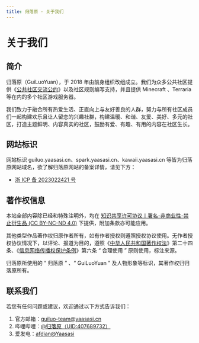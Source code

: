 ```yaml
---
title: 归落原 · 关于我们
---
```


# 关于我们

## 简介

归落原（GuiLuoYuan），于 2018 年由前身组织改组成立。我们为众多公共社区提供《[公共社区交流公约](../docs/treaty/community_communication_covenant)》以及社区规则编写支持，并且提供 Minecraft 、Terraria 等在内的多个社区游戏服务器。

我们致力于融合所有热爱生活、正直向上与友好善良的人群，努力与所有社区成员们一起构建欢乐且让人留恋的兴趣社群，构建温暖、和谐、友爱、美好、多元的社区，打造主题鲜明、内容真实的社区，鼓励有爱、有趣、有用的内容在社区生长。

## 网站标识

网站标识 guiluo.yaasasi.cn、spark.yaasasi.cn、kawaii.yaasasi.cn 等皆为归落原网站域名，欲了解归落原网站的备案详情，请见下方：
- [浙 ICP 备 2023022421 号](https://beian.miit.gov.cn/#/Integrated/recordQuery)

## 著作权信息

本站全部内容除已经和特殊注明外，均在 [知识共享许可协议丨署名-非商业性-禁止衍生品 (CC BY-NC-ND 4.0)](https://creativecommons.org/licenses/by-nc-nd/4.0/) 下提供，附加条款亦可能应用。

其他类型作品著作权归原作者所有，如有作者授权则遵照授权协议使用。无作者授权协议情况下，以评论、报道为目的，遵照《[中华人民共和国著作权法](https://flk.npc.gov.cn/detail2.html?ZmY4MDgwODE3NTJiN2Q0MzAxNzVlNDc2NmJhYjE1NTc%3D)》第二十四条、《[信息网络传播权保护条例](https://flk.npc.gov.cn/detail.html?ZmY4MDgwODE2ZjNjYmIzYzAxNmY0MTM5OTJiMjFkYjk%3D)》第六条 “ 合理使用 ” 原则使用，标注来源。

归落原所使用的 “ 归落原 ” 、“ GuiLuoYuan ” 及人物形象等标识，其著作权归归落原所有。

## 联系我们

若您有任何问题或建议，欢迎通过以下方式告诉我们：

1. 官方邮箱：guiluo-team@yaasasi.cn
2. 哔哩哔哩：[@归落原（UID:407689732）](https://space.bilibili.com/407689732)
3. 爱发电：[afdian@Yaasasi](https://afdian.net/@Yaasasi)